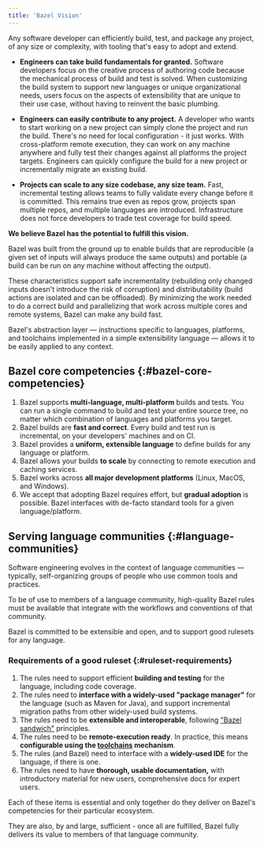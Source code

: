 ```yaml
---
title: 'Bazel Vision'
---
```


Any software developer can efficiently build, test, and package
any project, of any size or complexity, with tooling that's easy to adopt and
extend.

*   **Engineers can take build fundamentals for granted.** Software developers
    focus on the creative process of authoring code because the mechanical
    process of build and test is solved. When customizing the build system to
    support new languages or unique organizational needs, users focus on the
    aspects of extensibility that are unique to their use case, without having
    to reinvent the basic plumbing.

*   **Engineers can easily contribute to any project.** A developer who wants to
    start working on a new project can simply clone the project and run the
    build. There's no need for local configuration - it just works. With
    cross-platform remote execution, they can work on any machine anywhere and
    fully test their changes against all platforms the project targets.
    Engineers can quickly configure the build for a new project or incrementally
    migrate an existing build.

*   **Projects can scale to any size codebase, any size team.** Fast,
    incremental testing allows teams to fully validate every change before it is
    committed. This remains true even as repos grow, projects span multiple
    repos, and multiple languages are introduced. Infrastructure does not force
    developers to trade test coverage for build speed.

**We believe Bazel has the potential to fulfill this vision.**

Bazel was built from the ground up to enable builds that are reproducible (a
given set of inputs will always produce the same outputs) and portable (a build
can be run on any machine without affecting the output).

These characteristics support safe incrementality (rebuilding only changed
inputs doesn't introduce the risk of corruption) and distributability (build
actions are isolated and can be offloaded). By minimizing the work needed to do
a correct build and parallelizing that work across multiple cores and remote
systems, Bazel can make any build fast.

Bazel's abstraction layer — instructions specific to languages, platforms, and
toolchains implemented in a simple extensibility language — allows it to be
easily applied to any context.

## Bazel core competencies {:#bazel-core-competencies}

1.  Bazel supports **multi-language, multi-platform** builds and tests. You can
    run a single command to build and test your entire source tree, no matter
    which combination of languages and platforms you target.
1.  Bazel builds are **fast and correct**. Every build and test run is
    incremental, on your developers' machines and on CI.
1.  Bazel provides a **uniform, extensible language** to define builds for any
    language or platform.
1.  Bazel allows your builds **to scale** by connecting to remote execution and
    caching services.
1.  Bazel works across **all major development platforms** (Linux, MacOS, and
    Windows).
1.  We accept that adopting Bazel requires effort, but **gradual adoption** is
    possible. Bazel interfaces with de-facto standard tools for a given
    language/platform.

## Serving language communities {:#language-communities}

Software engineering evolves in the context of language communities — typically,
self-organizing groups of people who use common tools and practices.

To be of use to members of a language community, high-quality Bazel rules must be
available that integrate with the workflows and conventions of that community.

Bazel is committed to be extensible and open, and to support good rulesets for
any language.

###  Requirements of a good ruleset {:#ruleset-requirements}

1.  The rules need to support efficient **building and testing** for the
    language, including code coverage.
1.  The rules need to **interface with a widely-used "package manager"** for the
    language (such as Maven for Java), and support incremental migration paths
    from other widely-used build systems.
1.  The rules need to be **extensible and interoperable**, following
    ["Bazel sandwich"](https://github.com/bazelbuild/bazel-website/blob/master/designs/_posts/2016-08-04-extensibility-for-native-rules.md)
    principles.
1.  The rules need to be **remote-execution ready**. In practice, this means
    **configurable using the [toolchains](/versions/7.4.0/extending/toolchains) mechanism**.
1.  The rules (and Bazel) need to interface with a **widely-used IDE** for the
    language, if there is one.
1.  The rules need to have **thorough, usable documentation,** with introductory
    material for new users, comprehensive docs for expert users.

Each of these items is essential and only together do they deliver on Bazel's
competencies for their particular ecosystem.

They are also, by and large, sufficient - once all are fulfilled, Bazel fully
delivers its value to members of that language community.
